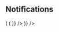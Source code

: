 
<PageTitle src="components/Form/Textbox" title="Password" />
<Subtitle />
<Description />
<Primary />
<ArgsTable story={PRIMARY_STORY} />
<Stories />

## Notifications

<Canvas>
  <Looper
    list={['danger', 'warning', 'success', 'primary', 'neutral']}
    render={level => (
      <Looper
        list={variants}
        render={variant => (
          <Rhythm grouped py={3}>
            <FormComponentDemo initialValue="Hello world" property="value" type="password">
              <NotifiedStyledPassword
                clearable
                transitional
                label="Super fantastic label"
                level={level}
                notification={`This is an example ${level} notification.`}
                passwordIconColor="#9D69D5"
                passwordIconHoveredColor="#642da0"
                passwordInputContainerBackgroundColor="transparent"
                passwordInputContainerBorderColor="#9D69D5"
                passwordInputContainerFocusedBorderColor="#57278C"
                passwordInputContainerHoveredBorderColor="#642da0"
                passwordInputTextColor="#642da0"
                passwordLabelTextColor="#B995E1"
                variant={variant}
              />
            </FormComponentDemo>
          </Rhythm>
        )}
      />
    )}
  />
</Canvas>
